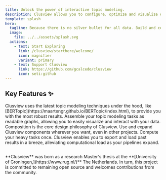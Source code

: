 ```yaml
---
title: Unlock the power of interactive topic modeling.
description: Clusview allows you to configure, optimize and visualize document clustering.
template: splash
hero:
  tagline: Because there is no silver bullet for all data. Build and configure to your needs powerful pipelines to explore and understand large collections of text with Clusview.
  image:
    file: ../../assets/splash.svg
  actions:
    - text: Start Exploring
      link: /clusview/starthere/welcome/
      icon: magnifier
      variant: primary
    - text: Support Clusview
      link: https://github.com/gcalcedo/clusview
      icon: seti:github
---
```



## Key Features ✨

<CardGrid stagger>
  <Card title="BERTopic Based" icon="document">
    Clusview uses the latest topic modeling techniques under the hood, like
    [BERTopic](https://maartengr.github.io/BERTopic/index.html), to provide you
    with the most robust results.
  </Card>
  <Card title="Build with Graphs" icon="seti:pipeline">
    Assemble your topic modeling tasks as readable graphs, allowing you to
    easily visualize and interact with your data.
  </Card>
  <Card title="Modular Components" icon="puzzle">
    Composition is the core design philosophy of Clusview. Use and expand
    Clusview components wherever you want, even in other projects.
  </Card>
  <Card title="Accelerating Pipelines" icon="rocket">
    Compute your heavy tasks once. Clusview enables you to export and load past
    results in a breeze, alleviating computational load as your pipelines
    expand.
  </Card>
</CardGrid>

##

<Aside type="note" title="Commited to Open Source">
  **Clusview** was born as a research Master's thesis at the **[University of
  Groningen,](https://www.rug.nl/)** The Netherlands. In turn, this project is
  committed to remaining open source and welcomes contributions from the
  community.
</Aside>
